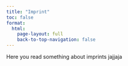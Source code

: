 ```yaml
---
title: "Imprint"
toc: false
format:
  html: 
    page-layout: full
    back-to-top-navigation: false
---
```


Here you read something about imprints jajjaja